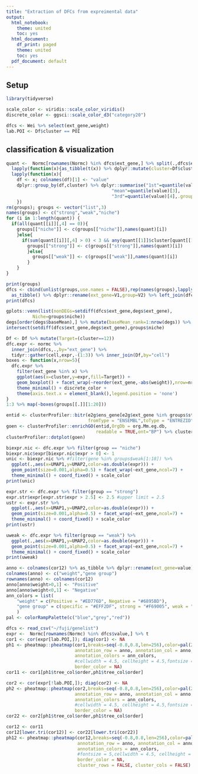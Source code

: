 ```yaml
---
title: "Extraction of DFCs from expreimental data"
output:
  html_notebook:
    theme: united
    toc: yes
  html_document:
    df_print: paged
    theme: united
    toc: yes
  pdf_document: default
---
```



## Setup

```r
library(tidyverse)

scale_color <- viridis::scale_color_viridis()
discrete_color <- ggsci::scale_color_d3("category20")
```

```r
dfcs <- Wei %>% select(ext_gene,weight)
lab.POI <- Df$cluster == POI
```


## classification & visualization

```r
quant <-  Normc[rownames(Normc) %in% dfcs$ext_gene,] %>% split(.,dfcs$ext_gene) %>% 
  lapply(function(x){as_tibble(t(x)) %>% dplyr::mutate(cluster=Df$cluster)}) %>%
  lapply(function(x){
    df <- x; colnames(df)[1] <- "value"
    dplyr::group_by(df,cluster) %>% dplyr::summarise("1st"=quantile(value)[2],
                                        "mean"=quantile(value)[3],
                                        "3rd"=quantile(value)[4],.groups='drop')
    })
rm(groups); groups <- vector("list",3)
names(groups) <- c("strong","weak","niche")
for (i in 1:length(quant)) {
  if(all(quant[[i]][,4] == 0)){
    groups[["niche"]] <- c(groups[["niche"]],names(quant)[i])
    }else{
      if(sum(quant[[i]][,4] > 0) < 3 && any(quant[[1]]$cluster[quant[[1]][,4] > 0] == POI)){
        groups[["strong"]] <- c(groups[["strong"]],names(quant)[i])
        }else{
          groups[["weak"]] <- c(groups[["weak"]],names(quant)[i])
        } 
    }
}

print(groups)
dfcs <- cbind(unlist(groups,use.names = FALSE),rep(names(groups),lapply(groups, length))) %>% 
  as_tibble() %>% dplyr::rename(ext_gene=V1,group=V2) %>% left_join(dfcs,.)
print(dfcs)
```


```r
gplots::venn(list(nonDEGs=setdiff(dfcs$ext_gene,degs$ext_gene),
          Niche=groups$niche))
degs[order(degs$baseMean),] %>% mutate(baseMean_rank=1:nrow(degs)) %>% filter(ext_gene %in% groups$niche)
intersect(setdiff(dfcs$ext_gene,degs$ext_gene),groups$niche)
```


```r
Df <- Df %>% mutate(Target=(cluster==12))
dfc.expr <- normc %>%
  inner_join(dfcs,.,by="ext_gene") %>% 
  tidyr::gather(cell,expr,-(1:3)) %>% inner_join(Df,by="cell")
boxes <- function(x,nrow=5){
  dfc.expr %>%
    filter(ext_gene %in% x) %>%
    ggplot(aes(x=cluster,y=expr,fill=Target)) +
    geom_boxplot() + facet_wrap(~reorder(ext_gene,-abs(weight)),nrow=nrow) +
    theme_minimal() + discrete_color + 
    theme(axis.text.x = element_blank(),legend.position = 'none') 
}
1:3 %>% map(~boxes(groups[[.]][1:20]))
```


```r
entid <- clusterProfiler::bitr(e2g$ens_gene[e2g$ext_gene %in% groups$strong],
                               fromType = "ENSEMBL",toType = "ENTREZID",org.Mm.eg.db) %>% .$ENTREZID
goen <- clusterProfiler::enrichGO(entid,OrgDb = org.Mm.eg.db,
                                  readable = TRUE,ont="BP") %>% clusterProfiler::simplify()
clusterProfiler::dotplot(goen)
```

```r
biexpr.nic <- dfc.expr %>% filter(group == "niche")
biexpr.nic$expr[biexpr.nic$expr > 0] <- 1
unic <- biexpr.nic %>% #filter(gene %in% groups$weak[1:18]) %>%
  ggplot(.,aes(x=UMAP1,y=UMAP2,color=as.double(expr))) +
  geom_point(size=0.001,alpha=0.5) + facet_wrap(~ext_gene,ncol=7) + 
  theme_minimal() + coord_fixed() + scale_color
print(unic)
```

```r
expr.str <- dfc.expr %>% filter(group == "strong")
expr.str$expr[expr.str$expr > 2.5] <- 2.5 #upper limit = 2.5
ustr <- expr.str %>% 
  ggplot(.,aes(x=UMAP1,y=UMAP2,color=as.double(expr))) +
  geom_point(size=0.001,alpha=0.5) + facet_wrap(~ext_gene,ncol=7) + 
  theme_minimal() + coord_fixed() + scale_color
print(ustr)
```

```r
uweak <- dfc.expr %>% filter(group == "weak") %>%
  ggplot(.,aes(x=UMAP1,y=UMAP2,color=as.double(expr))) +
  geom_point(size=0.001,alpha=0.5) + facet_wrap(~ext_gene,ncol=7) + 
  theme_minimal() + coord_fixed() + scale_color 
print(uweak)
```


```r
anno <- colnames(cor12) %>% as_tibble %>% dplyr::rename(ext_gene=value) %>% left_join(.,dfcs_w) %>% as.data.frame() %>% .[,-1]
colnames(anno) <- c("weight","gene group")
rownames(anno) <- colnames(cor12)
anno[anno$weight>0,1] <- "Positive"
anno[anno$weight<0,1] <- "Negative"
ann_colors = list(
    "weight" = c(Positive = "#ED776D", Negative = "#6895BD"),
    "gene group" = c(specific = "#EFF2DF", strong = "#F69005", weak = "#41B6D2")
    )
pal <- colorRampPalette(c("blue","grey","red"))

dfcs <- read_csv("~/fuji/genelist")
expr <-  Normc[rownames(Normc) %in% dfcs$value,] %>% t 
cor1 <- cor(expr[lab.POI,]); diag(cor1) <- NA
ph1 <- pheatmap::pheatmap(cor1,breaks=seq(-0.8,0.8,len=256),color=pal(256),
                          annotation_row = anno, annotation_col = anno,
                          annotation_colors = ann_colors,
                          #cellwidth = 4.5, cellheight = 4.5,fontsize = 5,
                          border_color = NA)
cor11 <- cor1[ph1$tree_col$order,ph1$tree_col$order]

cor2 <- cor(expr[!lab.POI,]); diag(cor2) <- NA
ph2 <- pheatmap::pheatmap(cor2,breaks=seq(-0.8,0.8,len=256),color=pal(256),
                          annotation_row = anno, annotation_col = anno,
                          annotation_colors = ann_colors,
                          #cellwidth = 4.5, cellheight = 4.5,fontsize = 5,
                          border_color = NA)
cor22 <- cor2[ph1$tree_col$order,ph1$tree_col$order]

cor12 <- cor11
cor12[lower.tri(cor12)] <- cor22[lower.tri(cor22)]
ph12 <- pheatmap::pheatmap(cor12,breaks=seq(-0.8,0.8,len=256),color=pal(256),
                           annotation_row = anno, annotation_col = anno,
                           annotation_colors = ann_colors,
                           #fontsize = 5,cellwidth = 4.5, cellheight = 4.5,
                           border_color = NA,
                           cluster_rows = FALSE, cluster_cols = FALSE)
```



